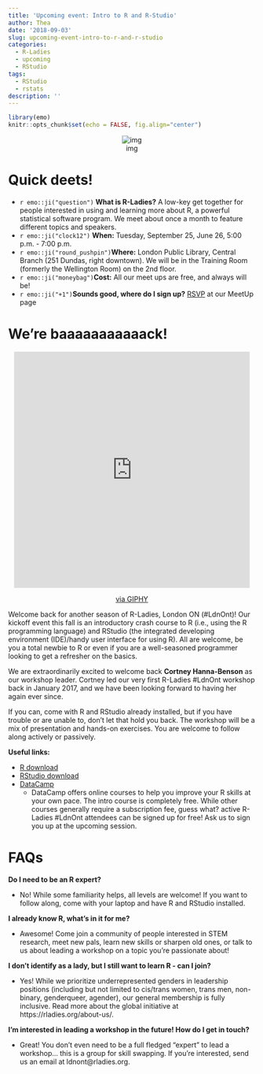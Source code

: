 ```yaml
---
title: 'Upcoming event: Intro to R and R-Studio'
author: Thea
date: '2018-09-03'
slug: upcoming-event-intro-to-r-and-r-studio
categories:
  - R-Ladies
  - upcoming
  - RStudio
tags:
  - RStudio
  - rstats
description: ''
---
```


```r
library(emo)
knitr::opts_chunk$set(echo = FALSE, fig.align="center")
```

<center>
![img](/img/Intro.jpg)
</center>

# Quick deets!

- `r emo::ji("question")` **What is R-Ladies?** A low-key get together for people interested in using and learning more about R, a powerful statistical software program. We meet about once a month to feature different topics and speakers. 
- `r emo::ji("clock12")` **When:** Tuesday, September 25, June 26, 5:00 p.m. - 7:00 p.m.
- `r emo::ji("round_pushpin")`**Where:** London Public Library, Central Branch (251 Dundas, right downtown). We will be in the Training Room (formerly the Wellington Room) on the 2nd floor. 
-  `r emo::ji("moneybag")`**Cost:** All our meet ups are free, and always will be!
-  `r emo::ji("+1")`**Sounds good, where do I sign up?** [RSVP](https://www.meetup.com/rladies-ldnont/events/254367905/) at our MeetUp page


# We're baaaaaaaaaaack! 

<center>
<iframe src="https://giphy.com/embed/3o7WItaTjOXTMFMExi" width="480" height="480" frameBorder="0" class="giphy-embed" allowFullScreen></iframe><p><a href="https://giphy.com/gifs/crazy-ex-girlfriend-ex-girlfriend-rachel-bloom-3o7WItaTjOXTMFMExi">via GIPHY</a></p>
</center>

Welcome back for another season of R-Ladies, London ON (#LdnOnt)! Our kickoff event this fall is an introductory crash course to R (i.e., using the R programming language) and RStudio (the integrated developing environment (IDE)/handy user interface for using R). All are welcome, be you a total newbie to R or even if you are a well-seasoned programmer looking to get a refresher on the basics.

We are extraordinarily excited to welcome back **Cortney Hanna-Benson** as our workshop leader. Cortney led our very first R-Ladies #LdnOnt workshop back in January 2017, and we have been looking forward to having her again ever since.

If you can, come with R and RStudio already installed, but if you have trouble or are unable to, don't let that hold you back. The workshop will be a mix of presentation and hands-on exercises. You are welcome to follow along actively or passively.

**Useful links:**

- [R download](https://www.r-project.org/)
- [RStudio download](https://www.rstudio.com/products/rstudio/)
- [DataCamp](http://datacamp.com/) 
     - DataCamp offers online courses to help you improve your R skills at your own pace. The intro course is completely free. While other courses generally require a subscription fee, guess what? active R-Ladies #LdnOnt attendees can be signed up for free! Ask us to sign you up at the upcoming session.

# FAQs

**Do I need to be an R expert?**

- No! While some familiarity helps, all levels are welcome! If you want to follow along, come with your laptop and have R and RStudio installed.

**I already know R, what's in it for me?**

- Awesome! Come join a community of people interested in STEM research, meet new pals, learn new skills or sharpen old ones, or talk to us about leading a workshop on a topic you're passionate about!

**I don't identify as a lady, but I still want to learn R - can I join?**

- Yes! While we prioritize underrepresented genders in leadership positions (including but not limited to cis/trans women, trans men, non-binary, genderqueer, agender), our general membership is fully inclusive. Read more about the global initiative at https://rladies.org/about-us/.

**I'm interested in leading a workshop in the future! How do I get in touch?**

- Great! You don't even need to be a full fledged "expert" to lead a workshop... this is a group for skill swapping. If you're interested, send us an email at ldnont@rladies.org.
